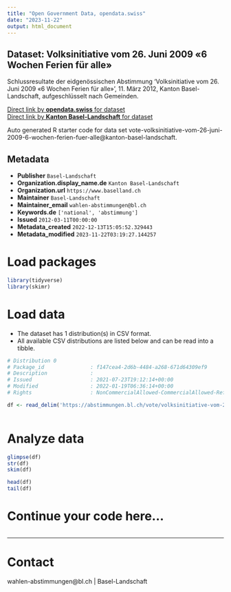 ```yaml
---
title: "Open Government Data, opendata.swiss"
date: "2023-11-22"
output: html_document
---
```


## Dataset: Volksinitiative vom 26. Juni 2009 «6 Wochen Ferien für alle»

Schlussresultate der eidgenössischen Abstimmung 'Volksinitiative vom 26. Juni 2009 «6 Wochen Ferien für alle»', 11. März 2012, Kanton Basel-Landschaft, aufgeschlüsselt nach Gemeinden.

[Direct link by **opendata.swiss** for dataset](https://opendata.swiss/de/dataset/volksinitiative-vom-26-juni-2009-6-wochen-ferien-fur-alle)<br>
[Direct link by **Kanton Basel-Landschaft** for dataset](https://abstimmungen.bl.ch/vote/volksinitiative-vom-26-juni-2009-6-wochen-ferien-fuer-alle/data)

Auto generated R starter code for data set vote-volksinitiative-vom-26-juni-2009-6-wochen-ferien-fuer-alle@kanton-basel-landschaft.

## Metadata

- **Publisher** `Basel-Landschaft`
- **Organization.display_name.de** `Kanton Basel-Landschaft`
- **Organization.url** `https://www.baselland.ch`
- **Maintainer** `Basel-Landschaft`
- **Maintainer_email** `wahlen-abstimmungen@bl.ch`
- **Keywords.de** `['national', 'abstimmung']`
- **Issued** `2012-03-11T00:00:00`
- **Metadata_created** `2022-12-13T15:05:52.329443`
- **Metadata_modified** `2023-11-22T03:19:27.144257`


# Load packages

```r

library(tidyverse)
library(skimr)

```

# Load data

-   The dataset has 1 distribution(s) in CSV format.
-   All available CSV distributions are listed below and can be read into a tibble.

```r

# Distribution 0
# Package_id               : f147cea4-2d6b-4484-a268-671d64309ef9
# Description              : 
# Issued                   : 2021-07-23T19:12:14+00:00
# Modified                 : 2022-01-19T06:36:14+00:00
# Rights                   : NonCommercialAllowed-CommercialAllowed-ReferenceRequired

df <- read_delim('https://abstimmungen.bl.ch/vote/volksinitiative-vom-26-juni-2009-6-wochen-ferien-fuer-alle/data-csv')



```

# Analyze data

```r

glimpse(df)
str(df)
skim(df)

head(df)
tail(df)

```

# Continue your code here...

```r

```

------------------------------------------------------------------------

# Contact

wahlen-abstimmungen@bl.ch | Basel-Landschaft
